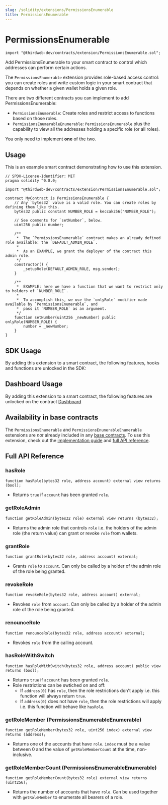 ```yaml
---
slug: /solidity/extensions/PermissionsEnumerable
title: PermissionsEnumerable
---
```



# PermissionsEnumerable

```solidity
import "@thirdweb-dev/contracts/extension/PermissionsEnumerable.sol";
```

<div className="heroGrid">
<div>

<p>
  Add PermissionsEnumerable to your smart contract to control which addresses can perform
  certain actions.
</p>

The `PermissionsEnumerable` extension provides role-based access control: you can create roles and write custom logic in your smart contract that depends on whether a given wallet holds a given role.

</div>

<div className="heroGridImageContainer">
  <YoutubeEmbed link={"https://www.youtube.com/embed/22ajBu3B_18"} />
</div>
</div>

There are two different contracts you can implement to add PermissionsEnumerable:

- `PermissionsEnumerable`: Create roles and restrict access to functions based on those roles.
- `PermissionsEnumerableEnumerable`: `PermissionsEnumerable` plus the capability to view all the addresses holding a specific role (or all roles).

You only need to implement **one** of the two.

<ViewContractCodeButton
  link="https://github.com/thirdweb-dev/contracts/blob/main/contracts/extension/PermissionsEnumerable.sol"
  name="PermissionsEnumerable"
/>

## Usage

This is an example smart contract demonstrating how to use this extension.

```solidity
// SPDX-License-Identifier: MIT
pragma solidity ^0.8.0;

import "@thirdweb-dev/contracts/extension/PermissionsEnumerable.sol";

contract MyContract is PermissionsEnumerable {
    // Any `bytes32` value is a valid role. You can create roles by defining them like this.
    bytes32 public constant NUMBER_ROLE = keccak256("NUMBER_ROLE");

    // See comments for `setNumber`, below.
    uint256 public number;

    /**
     *  The `PermissionsEnumerable` contract makes an already defined role available: the `DEFAULT_ADMIN_ROLE`.
     *
     *  As an EXAMPLE, we grant the deployer of the contract this admin role.
     */
    constructor() {
        _setupRole(DEFAULT_ADMIN_ROLE, msg.sender);
    }

    /**
     *  EXAMPLE: here we have a function that we want to restrict only to holders of `NUMBER_ROLE`.
     *
     *  To accomplish this, we use the `onlyRole` modifier made available by `PermissionsEnumerable`, and
     *  pass it `NUMBER_ROLE` as an argument.
     */
    function setNumber(uint256 _newNumber) public onlyRole(NUMBER_ROLE) {
        number = _newNumber;
    }
}
```

## SDK Usage

By adding this extension to a smart contract, the following features, hooks and functions are unlocked in the SDK:

## Dashboard Usage

By adding this extension to a smart contract, the following features are unlocked on the contract [Dashboard](/dashboard)

## Availability in base contracts

The `PermissionsEnumerable` and `PermissionsEnumerableEnumerable` extensions are _not_ already included in any [base contracts](/solidity/base-contracts). To use this extension, check out the [implementation guide](/solidity/extension-contracts/platformfee#implementing-the-contract-extension) and [full API reference](/solidity/extension-contracts/PermissionsEnumerable#full-api-reference).

## Full API Reference

### hasRole

```solidity
function hasRole(bytes32 role, address account) external view returns (bool);
```

- Returns `true` if `account` has been granted `role`.

### getRoleAdmin

```solidity
function getRoleAdmin(bytes32 role) external view returns (bytes32);
```

- Returns the admin role that controls `role` i.e. the holders of the admin role (the return value) can grant or revoke `role` from wallets.

### grantRole

```solidity
function grantRole(bytes32 role, address account) external;
```

- Grants `role` to `account`. Can only be called by a holder of the admin role of the role being granted.

### revokeRole

```solidity
function revokeRole(bytes32 role, address account) external;
```

- Revokes `role` from `account`. Can only be called by a holder of the admin role of the role being granted.

### renounceRole

```solidity
function renounceRole(bytes32 role, address account) external;
```

- Revokes `role` from the calling account.

### hasRoleWithSwitch

```solidity
function hasRoleWithSwitch(bytes32 role, address account) public view returns (bool);
```

- Returns `true` if `account` has been granted `role`.
- Role restrictions can be swtiched on and off:
  - If `address(0)` has `role`, then the role restrictions don't apply i.e. this function will always return `true`.
  - If `address(0)` does not have `role`, then the role restrictions will apply i.e. this function will behave like `hasRole`.

### getRoleMember (PermissionsEnumerableEnumerable)

```solidity
function getRoleMember(bytes32 role, uint256 index) external view returns (address);
```

- Returns one of the accounts that have `role`. `index` must be a value between 0 and the value of `getRoleMemberCount` at the time, non-inclusive.

### getRoleMemberCount (PermissionsEnumerableEnumerable)

```solidity
function getRoleMemberCount(bytes32 role) external view returns (uint256);
```

- Returns the number of accounts that have `role`. Can be used together with `getRoleMember` to enumerate all bearers of a role.
